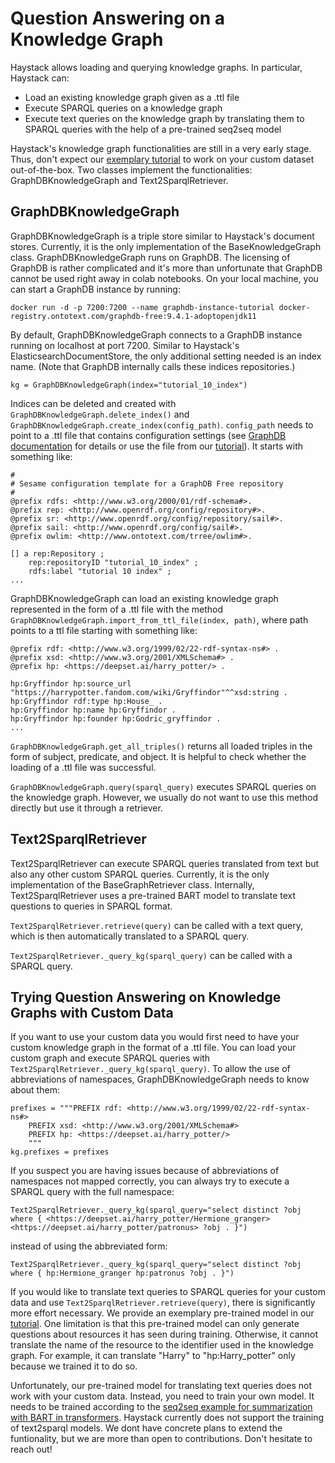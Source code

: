 # Question Answering on a Knowledge Graph

Haystack allows loading and querying knowledge graphs. In particular, Haystack can:

- Load an existing knowledge graph given as a .ttl file
- Execute SPARQL queries on a knowledge graph
- Execute text queries on the knowledge graph by translating them to SPARQL queries with the help of a pre-trained seq2seq model

Haystack's knowledge graph functionalities are still in a very early stage. Thus, don't expect our [exemplary tutorial](/tutorials/v0.9.0/knowledge-graph) to work on your custom dataset out-of-the-box.
Two classes implement the functionalities: GraphDBKnowledgeGraph and Text2SparqlRetriever.

<div style={{ marginBottom: "3rem" }} />

## GraphDBKnowledgeGraph

GraphDBKnowledgeGraph is a triple store similar to Haystack's document stores. Currently, it is the only implementation of the BaseKnowledgeGraph class.
GraphDBKnowledgeGraph runs on GraphDB. The licensing of GraphDB is rather complicated and it's more than unfortunate that GraphDB cannot be used right away in colab notebooks.
On your local machine, you can start a GraphDB instance by running:

`docker run -d -p 7200:7200 --name graphdb-instance-tutorial docker-registry.ontotext.com/graphdb-free:9.4.1-adoptopenjdk11`

By default, GraphDBKnowledgeGraph connects to a GraphDB instance running on localhost at port 7200.
Similar to Haystack's ElasticsearchDocumentStore, the only additional setting needed is an index name.
(Note that GraphDB internally calls these indices repositories.)

`kg = GraphDBKnowledgeGraph(index="tutorial_10_index")`

Indices can be deleted and created with `GraphDBKnowledgeGraph.delete_index()` and `GraphDBKnowledgeGraph.create_index(config_path)`.
`config_path` needs to point to a .ttl file that contains configuration settings (see [GraphDB documentation](https://graphdb.ontotext.com/documentation/free/configuring-a-repository.html#configure-a-repository-programmatically) for details or use the file from our [tutorial](/tutorials/v0.9.0/knowledge-graph)). It starts with something like:

```
#
# Sesame configuration template for a GraphDB Free repository
#
@prefix rdfs: <http://www.w3.org/2000/01/rdf-schema#>.
@prefix rep: <http://www.openrdf.org/config/repository#>.
@prefix sr: <http://www.openrdf.org/config/repository/sail#>.
@prefix sail: <http://www.openrdf.org/config/sail#>.
@prefix owlim: <http://www.ontotext.com/trree/owlim#>.

[] a rep:Repository ;
    rep:repositoryID "tutorial_10_index" ;
    rdfs:label "tutorial 10 index" ;
...
```

GraphDBKnowledgeGraph can load an existing knowledge graph represented in the form of a .ttl file with the method `GraphDBKnowledgeGraph.import_from_ttl_file(index, path)`, where path points to a ttl file starting with something like:

```
@prefix rdf: <http://www.w3.org/1999/02/22-rdf-syntax-ns#> .
@prefix xsd: <http://www.w3.org/2001/XMLSchema#> .
@prefix hp: <https://deepset.ai/harry_potter/> .

hp:Gryffindor hp:source_url "https://harrypotter.fandom.com/wiki/Gryffindor"^^xsd:string .
hp:Gryffindor rdf:type hp:House_ .
hp:Gryffindor hp:name hp:Gryffindor .
hp:Gryffindor hp:founder hp:Godric_gryffindor .
...
```

`GraphDBKnowledgeGraph.get_all_triples()` returns all loaded triples in the form of subject, predicate, and object. It is helpful to check whether the loading of a .ttl file was successful.

`GraphDBKnowledgeGraph.query(sparql_query)` executes SPARQL queries on the knowledge graph. However, we usually do not want to use this method directly but use it through a retriever.

<div style={{ marginBottom: "3rem" }} />

## Text2SparqlRetriever

Text2SparqlRetriever can execute SPARQL queries translated from text but also any other custom SPARQL queries. Currently, it is the only implementation of the BaseGraphRetriever class.
Internally, Text2SparqlRetriever uses a pre-trained BART model to translate text questions to queries in SPARQL format.

`Text2SparqlRetriever.retrieve(query)` can be called with a text query, which is then automatically translated to a SPARQL query.

`Text2SparqlRetriever._query_kg(sparql_query)` can be called with a SPARQL query.

<div style={{ marginBottom: "3rem" }} />

## Trying Question Answering on Knowledge Graphs with Custom Data

If you want to use your custom data you would first need to have your custom knowledge graph in the format of a .ttl file.
You can load your custom graph and execute SPARQL queries with `Text2SparqlRetriever._query_kg(sparql_query)`. To allow the use of abbreviations of namespaces, GraphDBKnowledgeGraph needs to know about them:

```
prefixes = """PREFIX rdf: <http://www.w3.org/1999/02/22-rdf-syntax-ns#>
    PREFIX xsd: <http://www.w3.org/2001/XMLSchema#>
    PREFIX hp: <https://deepset.ai/harry_potter/>
    """
kg.prefixes = prefixes
```

If you suspect you are having issues because of abbreviations of namespaces not mapped correctly, you can always try to execute a SPARQL query with the full namespace:

`Text2SparqlRetriever._query_kg(sparql_query="select distinct ?obj where { <https://deepset.ai/harry_potter/Hermione_granger> <https://deepset.ai/harry_potter/patronus> ?obj . }")`

instead of using the abbreviated form:

`Text2SparqlRetriever._query_kg(sparql_query="select distinct ?obj where { hp:Hermione_granger hp:patronus ?obj . }")`

If you would like to translate text queries to SPARQL queries for your custom data and use `Text2SparqlRetriever.retrieve(query)`, there is significantly more effort necessary.
We provide an exemplary pre-trained model in our [tutorial](/tutorials/v0.9.0/knowledge-graph).
One limitation is that this pre-trained model can only generate questions about resources it has seen during training.
Otherwise, it cannot translate the name of the resource to the identifier used in the knowledge graph.
For example, it can translate "Harry" to "hp:Harry_potter" only because we trained it to do so.

Unfortunately, our pre-trained model for translating text queries does not work with your custom data.
Instead, you need to train your own model. It needs to be trained according to the [seq2seq example for summarization with BART in transformers](https://github.com/huggingface/transformers/tree/master/examples/legacy/seq2seq).
Haystack currently does not support the training of text2sparql models. We dont have concrete plans to extend the funtionality, but we are more than open to contributions. Don't hesitate to reach out!
